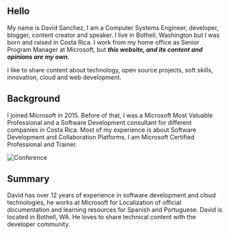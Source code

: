 ## Hello

My name is David Sanchez, I am a Computer Systems Engineer, developer, blogger, content creator and speaker. I live in Bothell, Washington but I was born and raised in Costa Rica. I work from my home office as Senior Program Manager at Microsoft, but ***this website, and its content and opinions are my own***. 

I like to share content about technology, open source projects, soft skills, innovation, cloud and web development.

## Background

I joined Microsoft in 2015. Before of that, I was a Microsoft Most Valuable Professional and a Software Development consultant for different companies in Costa Rica. Most of my experience is about Software Development and Collaboration Platforms. I am Microsoft Certified Professional and Trainer.

![Conference](pathname:///img/DevOps-Conference.jpg)

## Summary

David has over 12 years of experience in software development and cloud technologies, he works at Microsoft for Localization of official documentation and learning resources for Spanish and Portuguese. David is located in Bothell, WA. He loves to share technical content with the developer community.